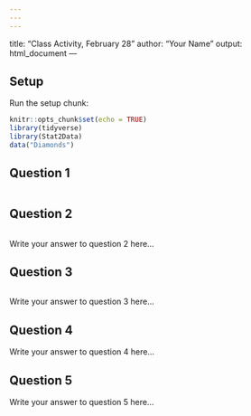 ```yaml
---
---
---
```

title: "Class Activity, February 28"
author: "Your Name"
output: html_document
---

## Setup

Run the setup chunk:

```r
knitr::opts_chunk$set(echo = TRUE)
library(tidyverse)
library(Stat2Data)
data("Diamonds")
```

## Question 1

```r

```


## Question 2

```r

```

Write your answer to question 2 here...

## Question 3

```r

```

Write your answer to question 3 here...


## Question 4

Write your answer to question 4 here...


## Question 5

Write your answer to question 5 here...
